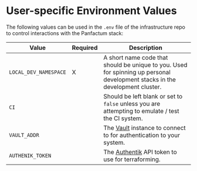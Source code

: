 # User-specific Environment Values

The following values can be used in the `.env` file of the infrastructure repo to control interactions with the Panfactum stack:

| Value                 | Required | Description                                                                                                                  |
| --------------------- | -------- | ---------------------------------------------------------------------------------------------------------------------------- |
| `LOCAL_DEV_NAMESPACE` | X        | A short name code that should be unique to you. Used for spinning up personal development stacks in the development cluster. |
| `CI`                  |          | Should be left blank or set to `false` unless you are attempting to emulate / test the CI system.                            |
| `VAULT_ADDR`          |          | The [Vault](https://www.vaultproject.io/) instance to connect to for authentication to your system.                          |
| `AUTHENIK_TOKEN`      |          | The [Authentik](https://goauthentik.io/) API token to use for terraforming.                                                  |
